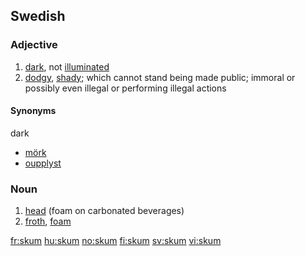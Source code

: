 ==Swedish==

===Adjective===
{{sv-adj-reg|alt=skumm}}
{{infl|sv|adjective}}

# [[dark]], not [[illuminate]]d
# [[dodgy]], [[shady]]; which cannot stand being made public; immoral or possibly even illegal or performing illegal actions

====Synonyms====
;dark
*[[mörk]]
*[[oupplyst]]


===Noun===
{{sv-noun-n-zero|stem=skumm}}
{{infl|sv|noun|g=n}}

# [[head]] (foam on carbonated beverages)
# [[froth]], [[foam]]

[[fr:skum]]
[[hu:skum]]
[[no:skum]]
[[fi:skum]]
[[sv:skum]]
[[vi:skum]]